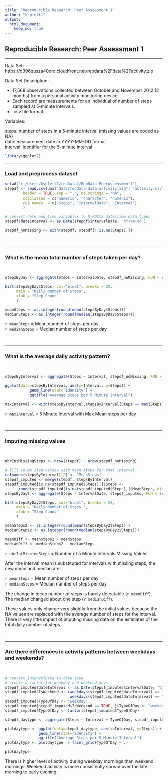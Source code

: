 ```yaml
---
title: "Reproducible Research: Peer Assessment 1"
author: "ksplett1"
output: 
  html_document:
    keep_md: true
---
```


## Reproducible Research: Peer Assessment 1 ##

<hr />
Data Set:
https://d396qusza40orc.cloudfront.net/repdata%2Fdata%2Factivity.zip

Data Set Description:

* 17,568 observations collected between October and November 2012 (2 months) from a personal activity monitoring device. 
* Each record are measurements for an individual of number of steps sampled at 5-minute intervals.
* .csv file format

Variables:

steps:    number of steps in a 5-minute interval (missing values are coded as NA) <br />
date:     measurement date in YYYY-MM-DD format <br />
interval: identifier for the 5-minute interval <br />

```r

library(ggplot2)

```

<hr />
### Load and preprocess dataset ###

```r
setwd("c:/Users/ksplett1/repData2/RepData_PeerAssessment1")
stepdf <- read.csv(unz("data/repdata-data-activity.zip", "activity.csv" ),
        header = TRUE, sep = ",", na.strings = "NA",
        colClasses = c("numeric", "character", "numeric"),
  	    col.names  = c("Steps", "IntervalDate", "Interval")
	    )

# convert date and time variables to R POSIX date/time data types
stepdf$dateInterval <- as.Date(stepdf$IntervalDate, "%Y-%m-%d")

stepdf_noMissing <- with(stepdf, stepdf[! is.na(Steps),])

```

<br />
<hr />
### What is the mean total number of steps taken per day? ###
<br />

```r
stepsByDay <- aggregate(Steps ~ IntervalDate, stepdf_noMissing, FUN = sum)

hist(stepsByDay$Steps, col="blue1", breaks = 20, 
     main = "Daily Number of Steps",
     xlab = "Step Count"
     )

meanSteps <- as.integer(round(mean(stepsByDay$Steps)))
medianSteps <- as.integer(round(median(stepsByDay$Steps)))
```

`r meanSteps` = Mean number of steps per day  <br />
`r medianSteps` = Median number of steps per day

<br />
<hr />
### What is the average daily activity pattern? ###
<br />

```r
stepsByInterval <- aggregate(Steps ~ Interval, stepdf_noMissing, FUN = mean)

ggplot(data=stepsByInterval, aes(x=Interval, y=Steps)) + 
           geom_line(stat="identity") +
           ggtitle("Average Steps per 5 Minute Interval")

maxInterval <- with(stepsByInterval,stepsByInterval[Steps == max(Steps),]$Interval)
```


`r maxInterval` = 5 Minute Interval with Max Mean steps per day

<br />
<hr />
### Imputing missing values ###
<br />

```r
nbrIntMissingSteps <- nrow(stepdf) - nrow(stepdf_noMissing)

# fill in NA step values with mean steps for that interval
colnames(stepsByInterval)[2] <- "MeanSteps"
stepdf_imputed <- merge(stepdf, stepsByInterval)
stepdf_imputed[is.na(stepdf_imputed$Steps),]$Steps <- 
      round(stepdf_imputed[is.na(stepdf_imputed$Steps),]$MeanSteps, digits = 2)
stepsByDay2 <- aggregate(Steps ~ IntervalDate, stepdf_imputed, FUN = sum)

hist(stepsByDay2$Steps, col="blue1", breaks = 20,
     main = "Daily Number of Steps ",
     xlab = "Step Count"
     )

meanSteps2 <- as.integer(round(mean(stepsByDay2$Steps)))
medianSteps2 <- as.integer(round(median(stepsByDay2$Steps)))

meanDiff <- meanSteps2 - meanSteps
medianDiff <- medianSteps2 - medianSteps

```

`r nbrIntMissingSteps` = Number of 5 Minute Intervals Missing Values

After the interval mean is substituted for intervals with missing steps, the new mean and median are:

`r meanSteps` = Mean number of steps per day  <br />
`r medianSteps` = Median number of steps per day

The change in mean number of steps is barely detectable (`r meanDiff`). <br />
The median changed about one step (`r medianDiff`).


These values only change very slightly from the initial values because the NA values are replaced with the average number of steps for the interval. There is very little impact of imputing missing data on the estimates of the total daily number of steps.


<br />
<hr />
### Are there differences in activity patterns between weekdays and weekends? ###
<br />

```r
# convert IntervalDate to date type
# create a factor for weekday and weekend days
stepdf_imputed$dateInterval <- as.Date(stepdf_imputed$IntervalDate, "%Y-%m-%d")
stepdf_imputed$IsWeekend <- (weekdays(stepdf_imputed$dateInterval) == "Saturday" | 
                             weekdays(stepdf_imputed$dateInterval) == "Sunday" )
stepdf_imputed$TypeOfDay <- "weekday"
stepdf_imputed[stepdf_imputed$IsWeekend == TRUE, ]$TypeOfDay <- "weekend"
stepdf_imputed$TypeOfDay <- factor(stepdf_imputed$TypeOfDay)

stepdf_daytype <- aggregate(Steps ~ Interval + TypeOfDay, stepdf_imputed, FUN = mean)

plotdaytype <- ggplot(data=stepdf_daytype, aes(x=Interval, y=Steps)) + 
               geom_line(stat="identity") +
               ggtitle("Average Steps per 5 Minute Interval")
plotdaytype <- plotdaytype  + facet_grid(TypeOfDay ~ .)

plotdaytype

```

There is higher level of activity during weekday mornings than weekend mornings. Weekend activity is more consistently spread over the late morning to early evening.